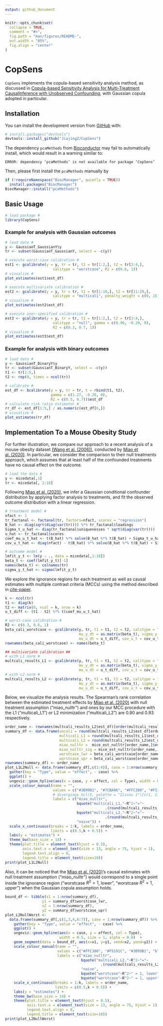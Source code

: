 ```yaml
---
output: github_document
---
```


<!-- README.md is generated from README.Rmd. Please edit that file -->

```r
knitr::opts_chunk$set(
  collapse = TRUE,
  comment = "#>",
  fig.path = "man/figures/README-",
  out.width = "85%",
  fig.align = "center"
)
```

# CopSens

<!-- badges: start -->
<!-- badges: end -->

`CopSens` implements the copula-based sensitivity analysis method, as discussed in [Copula-based Sensitivity Analysis for Multi-Treatment CausalInference with Unobserved Confounding](), with Gaussian copula adopted in particular.


## Installation

You can install the development version from [GitHub](https://github.com/) with:

``` r
# install.packages("devtools")
devtools::install_github("JiajingZ/CopSens")
```

The dependency `pcaMethods` from [Bioconductor](http://bioconductor.org) may fail to automatically install,
which would result in a warning similar to:
```
ERROR: dependency ‘pcaMethods’ is not available for package ‘CopSens’
```
Then, please first install the `pcaMethods` manually by 
``` r
if (!requireNamespace("BiocManager", quietly = TRUE))
  install.packages("BiocManager")
BiocManager::install("pcaMethods")
```


## Basic Usage

```r
# load package #
library(CopSens)
```

### Example for analysis with Gaussian outcomes
```r
# load data #
y <- GaussianT_GaussianY$y
tr <- subset(GaussianT_GaussianY, select = -c(y))

# execute worst-case calibration #
est1 <- gcalibrate(y = y, tr = tr, t1 = tr[1:2,], t2 = tr[3:4,],
                      calitype = "worstcase", R2 = c(0.6, 1))
# visualize #
plot_estimates(est1$est_df)

# execute multivariate calibration #
est2 <- gcalibrate(y = y, tr = tr, t1 = tr[1:10,], t2 = tr[11:20,],
                      calitype = "multicali", penalty_weight = c(0, 15))
# visualize #
plot_estimates(est2$est_df)

# execute user-specified calibration #
est3 <- gcalibrate(y = y, tr = tr, t1 = tr[1:2,], t2 = tr[3:4,],
                      calitype = "null", gamma = c(0.96, -0.29, 0),
                      R2 = c(0.3, 0.7, 1))
# visualize #
plot_estimates(est3$est_df)
```

### Example for analysis with binary outcomes
```r
# load data #
y <- GaussianT_BinaryY$y
tr <- subset(GaussianT_BinaryY, select = -c(y))
t1 <- tr[1:5,]
t2 <- rep(0, times = ncol(tr))

# calibrate #
est_df <- bcalibrate(y = y, tr = tr, t = rbind(t1, t2),
                     gamma = c(1.27, -0.28, 0),
                     R2 = c(0.5, 0.7))$est_df
# calculate risk ratio estimator #
rr_df <- est_df[1:5,] / as.numeric(est_df[6,])
# visualize #
plot_estimates(rr_df)
```

## Implementation To a Mouse Obesity Study

For further illustration, we compare our approach to a recent analysis of a mouse obesity dataset [(Wang et al. (2006))](https://doi.org/10.1371/journal.pgen.0020015), conducted by [Miao et al. (2020)](https://arxiv.org/abs/2011.04504). In particular, we consider the comparison to their null treatments approach, which assumes that at least half of the confounded treatments have no causal effect on the outcome.

```r
# load the data #
y <- micedata[,1]
tr <- micedata[, 2:18]
```

Following [Miao et al. (2020)](https://arxiv.org/abs/2011.04504), we infer a Gaussian conditional confounder distribution by applying factor analysis to treatments, and fit the observed outcome distribution with a linear regression.

```r
# treatment model #
nfact <- 1
tr_factanal <- factanal(tr, factors=nfact, scores = "regression")
B_hat <- diag(sqrt(diag(var(tr)))) %*% tr_factanal$loadings
Sigma_t_u_hat <- diag(tr_factanal$uniquenesses * sqrt(diag(var(tr))))
u_hat <- tr_factanal$scores
coef_mu_u_t_hat <- t(B_hat) %*% solve(B_hat %*% t(B_hat) + Sigma_t_u_hat)
cov_u_t_hat <- diag(nfact) - t(B_hat) %*% solve(B_hat %*% t(B_hat) + Sigma_t_u_hat) %*% B_hat

# outcome model #
lmfit_y_t <- lm(y ~ ., data = micedata[,1:18])
beta_t <- coef(lmfit_y_t)[-1]
names(beta_t) <- colnames(tr)
sigma_y_t_hat <- sigma(lmfit_y_t)
```

We explore the ignorance regions for each treatment as well as causal estimates with multiple contrast criteria (MCCs) using the method described in [cite-paper]().

```r
k <- ncol(tr)
t1 <- diag(k)
t2 <- matrix(0, ncol = k, nrow = k)
u_t_diff <- (t1 - t2) %*% t(coef_mu_u_t_hat)

# worst-case calibration #
R2 <- c(0.3, 0.6, 1)
beta_cali_worstcase <- gcalibrate(y, tr, t1 = t1, t2 = t2, calitype = "worstcase",
                                  mu_y_dt = as.matrix(beta_t), sigma_y_t =  sigma_y_t_hat,
                                  mu_u_dt = u_t_diff, cov_u_t = cov_u_t_hat, R2 = R2)$est_df
rownames(beta_cali_worstcase) <- names(beta_t)

## multivariate calibration ##
# with L1 norm #
multcali_results_L1 <- gcalibrate(y, tr, t1 = t1, t2 = t2, calitype = "multicali",
                                  mu_y_dt = as.matrix(beta_t), sigma_y_t =  sigma_y_t_hat,
                                  mu_u_dt = u_t_diff, cov_u_t = cov_u_t_hat, normtype = "L1")
# with L2 norm #
multcali_results_L2 <- gcalibrate(y, tr, t1 = t1, t2 = t2, calitype = "multicali", 
                                  mu_y_dt = as.matrix(beta_t), sigma_y_t =  sigma_y_t_hat,
                                  mu_u_dt = u_t_diff, cov_u_t = cov_u_t_hat, normtype = "L2")
```

Below, we visualize the analysis results. The Spearman’s rank correlation between the estimated treatment effects by [Miao et al. (2020)](https://arxiv.org/abs/2011.04504) with null treatment assumption ("miao$\_$nulltr") and ones by our MCC procedure with the L1 ("multicali$\_$L1") or L2 minimization ("multicali$\_$L2") are 0.90 and 0.93 respectively.

```r
order_name <- rownames(multcali_results_L2$est_df)[order(multcali_results_L2$est_df[,2])]
summary_df <- data.frame(uncali = round(multcali_results_L2$est_df[order_name, 1], 3),
                         multicali_L1 = round(multcali_results_L1$est_df[order_name, 2], 3),
                         multicali_L2 = round(multcali_results_L2$est_df[order_name, 2], 3),
                         miao_nulltr =  mice_est_nulltr[order_name,]$esti,
                         miao_nulltr_sig = mice_est_nulltr[order_name,]$signif,
                         worstcase_lwr = beta_cali_worstcase[order_name, 'R2_1_lwr'],
                         worstcase_upr = beta_cali_worstcase[order_name, 'R2_1_upr'])
rownames(summary_df) <- order_name
plot_L1L2Null <- data.frame(summary_df[,c(1:4)], case = 1:nrow(summary_df)) %>%
  gather(key = "Type", value = "effect", - case) %>%
  ggplot() +
  ungeviz::geom_hpline(aes(x = case, y = effect, col = Type), width = 0.5, size = 1.2)  +
  scale_colour_manual(name = "",
                      values = c("#3B99B1", "#7CBA96", "#FFC300", "#F5191C"),
                      # divergingx_hcl(5, palette = "Zissou 1")[c(1, 2, 3, 5)],
                      labels = c("miao_nulltr",
                                 bquote("multicali_L1,"~R^2~"="~
                                              .(round(multcali_results_L1$R2*100,0))~"%"),
                                 bquote("multicali_L2,"~R^2~"="~
                                              .(round(multcali_results_L2$R2*100,0))~"%"),
                                 "naive")) +
  scale_x_continuous(breaks = 1:k, labels = order_name,
                     limits = c(0.5,k + 0.5)) +
  labs(y = "estimates") +
  theme_bw(base_size = 14) +
  theme(plot.title = element_text(hjust = 0.5),
        axis.text.x = element_text(size = 13, angle = 75, hjust = 1),
        legend.text.align = 0,
        legend.title = element_text(size=10))
print(plot_L1L2Null)
```

Also, it can be noticed that the [Miao et al. (2020)](https://arxiv.org/abs/2011.04504)'s causal estimates with null treatment assumption ("miao$\_$nulltr") would correspond to a single point inside the ignorance region ("worstcase $R^2 = 1$, lower", "worstcase $R^2 = 1$, upper") when the Gaussian copula assumption holds.

```r
bound_df <- tibble(x1 = 1:nrow(summary_df),
                 y1 = summary_df$worstcase_lwr,
                 x2 = 1:nrow(summary_df),
                 y2 = summary_df$worstcase_upr)
plot_L2NullWorst <-
  data.frame(summary_df[,c(1,3,4,6:7)], case = 1:nrow(summary_df)) %>%
    gather(key = "Type", value = "effect", - case) %>%
    ggplot() +
    ungeviz::geom_hpline(aes(x = case, y = effect, col = Type),
                         width = 0.5, size = 1, alpha = 0.8)  +
    geom_segment(data = bound_df, aes(x=x1, y=y1, xend=x2, yend=y2)) +
    scale_colour_manual(name = "",
                        values = c("#FFC300", "#F5191C", "#3B99B1", "black", "black"),
                        labels = c("miao_nulltr",
                                   bquote("multicali_L2,"~R^2~"="~
                                            .(round(multcali_results_L2$R2*100,0))~"%"),
                                   "naive",
                                   bquote("worstcase"~R^2~" = 1, lower"),
                                   bquote("worstcase"~R^2~" = 1, upper"))) +
    scale_x_continuous(breaks = 1:k, labels = order_name,
                       limits = c(0.5,k + 0.5)) +
    labs(y = "estimates") +
    theme_bw(base_size = 14) +
    theme(plot.title = element_text(hjust = 0.5),
          axis.text.x = element_text(size = 13, angle = 75, hjust = 1),
          legend.text.align = 0,
          legend.title = element_text(size=10))
print(plot_L2NullWorst)
```




